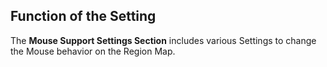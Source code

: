 ## Function of the Setting

The **Mouse Support Settings Section** includes various Settings to change the Mouse behavior on the Region Map.